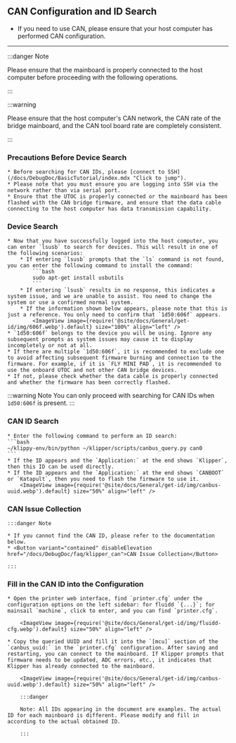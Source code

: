 ## CAN Configuration and ID Search

* If you need to use CAN, please ensure that your host computer has performed CAN configuration.

----

:::danger Note

Please ensure that the mainboard is properly connected to the host computer before proceeding with the following operations.

:::


:::warning

Please ensure that the host computer's CAN network, the CAN rate of the bridge mainboard, and the CAN tool board rate are completely consistent.

:::

### Precautions Before Device Search

    * Before searching for CAN IDs, please [connect to SSH](/docs/DebugDoc/BasicTutorial/index.mdx "Click to jump").
    * Please note that you must ensure you are logging into SSH via the network rather than via serial port.
    * Ensure that the UTOC is properly connected or the mainboard has been flashed with the CAN bridge firmware, and ensure that the data cable connecting to the host computer has data transmission capability.

### Device Search

    * Now that you have successfully logged into the host computer, you can enter `lsusb` to search for devices. This will result in one of the following scenarios:
        * If entering `lsusb` prompts that the `ls` command is not found, you can enter the following command to install the command:
            ```bash
            sudo apt-get install usbutils
            ```
        * If entering `lsusb` results in no response, this indicates a system issue, and we are unable to assist. You need to change the system or use a confirmed normal system.
        * If the information shown below appears, please note that this is just a reference. You only need to confirm that `1d50:606f` appears.
            <ImageView image={require('@site/docs/General/get-id/img/606f.webp').default} size="100%" align="left" />
    * `1d50:606f` belongs to the device you will be using. Ignore any subsequent prompts as system issues may cause it to display incompletely or not at all.
    * If there are multiple `1d50:606f`, it is recommended to exclude one to avoid affecting subsequent firmware burning and connection to the firmware. For example, if it is `FLY MINI PAD`, it is recommended to use the onboard UTOC and not other CAN bridge devices.
    * If not, please check whether the data cable is properly connected and whether the firmware has been correctly flashed.

:::warning Note
You can only proceed with searching for CAN IDs when `1d50:606f` is present.
:::

### CAN ID Search

    * Enter the following command to perform an ID search:
    ```bash
    ~/klippy-env/bin/python ~/klipper/scripts/canbus_query.py can0
    ```
    * If the ID appears and the `Application:` at the end shows `Klipper`, then this ID can be used directly.
    * If the ID appears and the `Application:` at the end shows `CANBOOT` or `Katapult`, then you need to flash the firmware to use it.
        <ImageView image={require('@site/docs/General/get-id/img/canbus-uuid.webp').default} size="50%" align="left" />


### CAN Issue Collection

    :::danger Note

    * If you cannot find the CAN ID, please refer to the documentation below.  
    * <Button variant="contained" disableElevation href="/docs/DebugDoc/faq/klipper_can">CAN Issue Collection</Button>

    :::

### Fill in the CAN ID into the Configuration

    * Open the printer web interface, find `printer.cfg` under the configuration options on the left sidebar: for fluidd `{...}`; for mainsail `machine`, click to enter, and you can find `printer.cfg`.

        <ImageView image={require('@site/docs/General/get-id/img/fluidd-cfg.webp').default} size="50%" align="left" />

    * Copy the queried UUID and fill it into the `[mcu]` section of the `canbus_uuid:` in the `printer.cfg` configuration. After saving and restarting, you can connect to the mainboard. If Klipper prompts that firmware needs to be updated, ADC errors, etc., it indicates that Klipper has already connected to the mainboard.

        <ImageView image={require('@site/docs/General/get-id/img/canbus-uuid.webp').default} size="50%" align="left" />

        :::danger

        Note: All IDs appearing in the document are examples. The actual ID for each mainboard is different. Please modify and fill in according to the actual obtained ID.

        :::